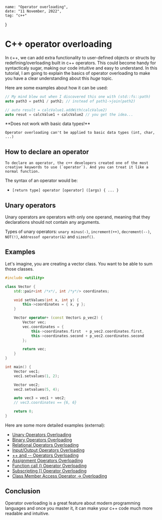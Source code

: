 
    name: "Operator overloading",
    date: "11 November, 2022",
    tag: "c++"
}

# C++ operator overloading

In c++, we can add extra functionality to user-defined objects or structs by redefining/overloading built in c++ operators. This could become handy for syntacticaly sugar, making our code intuitive and easy to understand. In this tutorial, I am going to explain the basics of operator overloading to make you have a clear understanding about this *huge* topic.

Here are some examples about how it can be used:

```cpp
// My mind blew out when I discovered this one with (std::fs::path)
auto path3 = path1 / path2; // instead of path1->join(path2)

// auto result = calcValue1.addWith(calcValue2)
auto resut = calcValue1 + calcValue2 // you get the idea...
```

<Alert type="info">
    **Does not work with basic data types!**

    Operator overloading can't be applied to basic data types (int, char, ...)
</Alert>

## How to declare an operator

    To declare an operator, the c++ developers created one of the most creative keywords to use (`operator`). And you can treat it like a normal function.

The syntax of an operator would be:
- `[return type] operator [operator] ([args) { ... }`


## Unary operators

Unary operators are operators with only one operand, meaning that they declarations should not contain any arguments.

Types of unary operators: `unary minus(-)`, `increment(++)`, `decrement(--)`, `NOT(!)`, `Addressof operator(&)` and `sizeof()`.

## Examples

Let's imagine, you are creating a vector class. You want to be able to sum those classes.

```cpp
#include <utility>

class Vector {
    std::pair<int /*x*/, int /*y*/> coordinates;

    void setValues(int x, int y) {
        this->coordinates = { x, y };
    }

    Vector operator+ (const Vector& p_vec2) {
        Vector vec;
        vec.coordinates = {
            this->coordinates.first  + p_vec2.coordinates.first,
            this->coordinates.second + p_vec2.coordinates.second
        };

        return vec;
    }
}

int main() {
    Vector vec1;
    vec1.setvalues(1, 2);

    Vector vec2;
    vec2.setvalues(5, 4);

    auto vec3 = vec1 + vec2;
    // vec3.coordinates == {6, 6}

    return 0;
}
```

Here are some more detailed examples (external):
- <a target="_blank" href="https://www.tutorialspoint.com/cplusplus/class_member_access_operator_overloading.htm">Unary Operators Overloading</a>
- <a target="_blank" href="https://www.tutorialspoint.com/cplusplus/binary_operators_overloading.htm">Binary Operators Overloading</a>
- <a target="_blank" href="https://www.tutorialspoint.com/cplusplus/relational_operators_overloading.htm">Relational Operators Overloading</a>
- <a target="_blank" href="https://www.tutorialspoint.com/cplusplus/input_output_operators_overloading.htm">Input/Output Operators Overloading</a>
- <a target="_blank" href="https://www.tutorialspoint.com/cplusplus/increment_decrement_operators_overloading.htm">++ and -- Operators Overloading</a>
- <a target="_blank" href="https://www.tutorialspoint.com/cplusplus/assignment_operators_overloading.htm">Assignment Operators Overloading</a>
- <a target="_blank" href="https://www.tutorialspoint.com/cplusplus/function_call_operator_overloading.htm">Function call () Operator Overloading</a>
- <a target="_blank" href="https://www.tutorialspoint.com/cplusplus/subscripting_operator_overloading.htm">Subscripting [] Operator Overloading</a>
- <a target="_blank" href="https://www.tutorialspoint.com/cplusplus/class_member_access_operator_overloading.htm">Class Member Access Operator -> Overloading</a>

## Conclusion

Operator overloading is a great feature about modern programming languages and once you master it, it can make your c++ code much more readable and intuitive.

<Footer />
